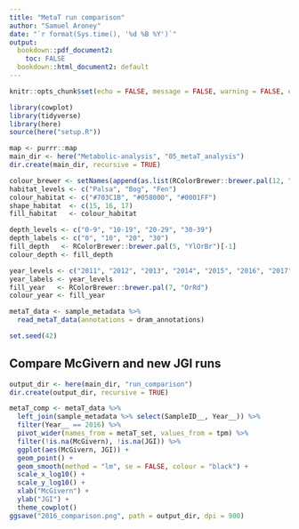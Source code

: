 ---
title: "MetaT run comparison"
author: "Samuel Aroney"
date: "`r format(Sys.time(), '%d %B %Y')`"
output:
  bookdown::pdf_document2:
    toc: FALSE
  bookdown::html_document2: default
---

```{r setup, include=FALSE}
knitr::opts_chunk$set(echo = FALSE, message = FALSE, warning = FALSE, error = FALSE, fig.width = 6, fig.asp = 0.618, out.width = "100%", fig.align = "center")

library(cowplot)
library(tidyverse)
library(here)
source(here("setup.R"))

map <- purrr::map
main_dir <- here("Metabolic-analysis", "05_metaT_analysis")
dir.create(main_dir, recursive = TRUE)

colour_brewer <- setNames(append(as.list(RColorBrewer::brewer.pal(12, "Paired")), c("#737373", "#FFFFFF", "#000000")), c("blue", "darkblue", "green", "darkgreen", "red", "darkred", "orange", "darkorange", "purple", "darkpurple", "yellow", "brown", "grey", "white", "black"))
habitat_levels <- c("Palsa", "Bog", "Fen")
colour_habitat <- c("#703C1B", "#058000", "#0001FF")
shape_habitat  <- c(15, 16, 17)
fill_habitat   <- colour_habitat

depth_levels <- c("0-9", "10-19", "20-29", "30-39")
depth_labels <- c("0", "10", "20", "30")
fill_depth   <- RColorBrewer::brewer.pal(5, "YlOrBr")[-1]
colour_depth <- fill_depth

year_levels <- c("2011", "2012", "2013", "2014", "2015", "2016", "2017")
year_labels <- year_levels
fill_year   <- RColorBrewer::brewer.pal(7, "OrRd")
colour_year <- fill_year

metaT_data <- sample_metadata %>%
  read_metaT_data(annotations = dram_annotations)

set.seed(42)
```

## Compare McGivern and new JGI runs

```{r comparison}
output_dir <- here(main_dir, "run_comparison")
dir.create(output_dir, recursive = TRUE)

metaT_comp <- metaT_data %>%
  left_join(sample_metadata %>% select(SampleID__, Year__)) %>%
  filter(Year__ == 2016) %>%
  pivot_wider(names_from = metaT_set, values_from = tpm) %>%
  filter(!is.na(McGivern), !is.na(JGI)) %>%
  ggplot(aes(McGivern, JGI)) +
  geom_point() +
  geom_smooth(method = "lm", se = FALSE, colour = "black") +
  scale_x_log10() +
  scale_y_log10() +
  xlab("McGivern") +
  ylab("JGI") +
  theme_cowplot()
ggsave("2016_comparison.png", path = output_dir, dpi = 900)
```





























